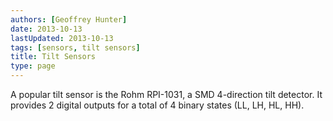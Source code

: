 ```yaml
---
authors: [Geoffrey Hunter]
date: 2013-10-13
lastUpdated: 2013-10-13
tags: [sensors, tilt sensors]
title: Tilt Sensors
type: page
---
```


<WarningIsNotes />

A popular tilt sensor is the Rohm RPI-1031, a SMD 4-direction tilt detector. It provides 2 digital outputs for a total of 4 binary states (LL, LH, HL, HH).
